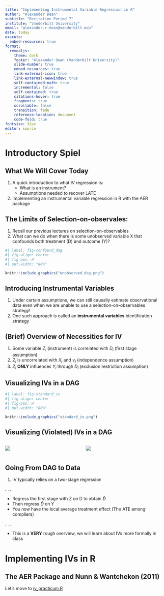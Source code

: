 ```yaml
---
title: "Implementing Instrumental Variable Regression in R"
author: "Alexander Dean"
subtitle: "Recitation Period 7"
institute: "Vanderbilt University"
email: "alexander.r.dean@vanderbilt.edu"
date: today
execute:
  embed-resources: true 
format: 
  revealjs:
    theme: dark
    footer: "Alexander Dean (Vanderbilt University)"
    slide-number: true
    embed-resources: true
    link-external-icon: true
    link-external-newwindow: true
    self-contained-math: true
    incremental: false
    self-contained: true
    citations-hover: true
    fragments: true
    scrollable: false
    transition: fade
    reference-location: document
    code-fold: true
fontsize: 32px
editor: source
---
```


# Introductory Spiel

## What We Will Cover Today
1. A quick introduction to what IV regression is:
    - What is an instrument?
    - Assumptions needed to recover LATE
2. Implementing an instrumental variable regression in R with the AER package

## The Limits of Selection-on-observales:
1. Recall our previous lectures on selection-on-observables
2. What can we do when there is some unobserved variable X that confounds both treatment (D) and outcome (Y)?

```r
#| label: fig-confound_dag
#| fig-align: center
#| fig-pos: H
#| out.width: "80%"

knitr::include_graphics("unobserved_dag.png")
```

## Introducing Instrumental Variables

1. Under certain assumptions, we can still causally estimate observational data even when we are unable to use a selection-on-observables strategy!
2. One such approach is called an **instrumental variables** identification strategy

## (Brief) Overview of Necessities for IV

1. Some variable $Z_{i}$ (instrument) is correlated with $D_{i}$ (first stage assumption)
2. $Z_{i}$ is uncorrelated with $X_{i}$ and $\nu_{i}$ (independence assumption)
3. $Z_{i}$ **ONLY** influences $Y_{i}$ through $D_{i}$ (exclusion restriction assumption)

## Visualizing IVs in a DAG
```r
#| label: fig-standard_iv
#| fig-align: center
#| fig-pos: H
#| out.width: "80%"

knitr::include_graphics("standard_iv.png")
```

## Visualizing (Violated) IVs in a DAG

:::: {.columns}
::: {.column width="48%"}
![](iv_confounds.png)
:::

::: {.column width="48%"}
![](iv_exclusion.png)
:::
::::

## Going From DAG to Data

1. IV typically relies on a two-stage regression

. . . 

- Regress the first stage with Z on D to obtain $\hat{D}$
- Then regress $\hat{D}$ on Y
- You now have the local average treatment effect (The ATE among compliers)

. . . 

- This is a **VERY** rough overview, we will learn about IVs more formally in class

# Implementing IVs in R

## The AER Package and Nunn & Wantchekon (2011)

Let's move to [iv_practicum.R](https://github.com/gerasy1987/PSCI8357/tree/main/recitation_material/week_7)